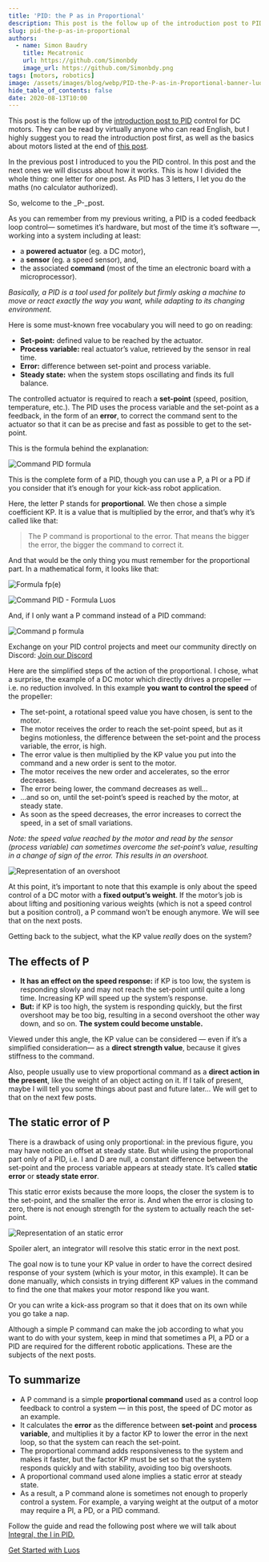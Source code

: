 ```yaml
---
title: 'PID: the P as in Proportional'
description: This post is the follow up of the introduction post to PID control for DC motors. They can be read by virtually anyone who can read English, but I highly suggest you to read the introduction post first, as well as the basics about motors listed at the end of this post.
slug: pid-the-p-as-in-proportional
authors:
  - name: Simon Baudry
    title: Mecatronic
    url: https://github.com/Simonbdy
    image_url: https://github.com/Simonbdy.png
tags: [motors, robotics]
image: /assets/images/blog/webp/PID-the-P-as-in-Proportional-banner-luos.webp
hide_table_of_contents: false
date: 2020-08-13T10:00
---
```


This post is the follow up of the [introduction post to PID](/2020-03-13-control-dc-motor-1.mdx) control for DC motors. They can be read by virtually anyone who can read English, but I highly suggest you to read the introduction post first, as well as the basics about motors listed at the end of [this post](/2020-02-13-dc-motor-jungle.mdx).

<!--truncate-->

In the previous post I introduced to you the PID control. In this post and the next ones we will discuss about how it works. This is how I divided the whole thing: one letter for one post. As PID has 3 letters, I let you do the maths (no calculator authorized).

So, welcome to the \_P-\_post.

As you can remember from my previous writing, a PID is a coded feedback loop control— sometimes it’s hardware, but most of the time it’s software —, working into a system including at least:

- a **powered actuator** (eg. a DC motor),
- a **sensor** (eg. a speed sensor), and,
- the associated **command** (most of the time an electronic board with a microprocessor).

_Basically, a PID is a tool used for politely but firmly asking a machine to move or react exactly the way you want, while adapting to its changing environment._

Here is some must-known free vocabulary you will need to go on reading:

- **Set-point:** defined value to be reached by the actuator.
- **Process variable:** real actuator’s value, retrieved by the sensor in real time.
- **Error:** difference between set-point and process variable.
- **Steady state:** when the system stops oscillating and finds its full balance.

The controlled actuator is required to reach a **set-point** (speed, position, temperature, etc.). The PID uses the process variable and the set-point as a feedback, in the form of an **error**, to correct the command sent to the actuator so that it can be as precise and fast as possible to get to the set-point.

This is the formula behind the explanation:

![Command PID formula](https://uploads-ssl.webflow.com/602cf5c87ad04ea98eaa99da/6030d40f255fb18cb89c594c_1*FlLnS95RglcrhaztKnYnIA.png)

This is the complete form of a PID, though you can use a P, a PI or a PD if you consider that it’s enough for your kick-ass robot application.

Here, the letter P stands for **proportional**. We then chose a simple coefficient KP. It is a value that is multiplied by the error, and that’s why it’s called like that:

> The P command is proportional to the error. That means the bigger the error, the bigger the command to correct it.

And that would be the only thing you must remember for the proportional part. In a mathematical form, it looks like that:

![Formula fp(e)](https://uploads-ssl.webflow.com/602cf5c87ad04ea98eaa99da/6030d497dead62a007d99b39_1*yxn01cjR9wBBM4apaORSxA.png)

![Command PID - Formula Luos](https://uploads-ssl.webflow.com/602cf5c87ad04ea98eaa99da/6030d49731f7c0aca167e977_1*LDjynW9UWPpyEc2s8QvP1w.png)

And, if I only want a P command instead of a PID command:

![Command p formula](https://uploads-ssl.webflow.com/602cf5c87ad04ea98eaa99da/6030d498d5a2147713ebbcb1_1*eJhK8cHfHCTnV3pYxZNixA.png)

Exchange on your PID control projects and meet our community directly on Discord: <a rel="external nofollow" href="https://discord.gg/luos" target="_blank">Join our Discord</a>

Here are the simplified steps of the action of the proportional. I chose, what a surprise, the example of a DC motor which directly drives a propeller — i.e. no reduction involved. In this example **you want to control the speed** of the propeller:

- The set-point, a rotational speed value you have chosen, is sent to the motor.
- The motor receives the order to reach the set-point speed, but as it begins motionless, the difference between the set-point and the process variable, the error, is high.
- The error value is then multiplied by the KP value you put into the command and a new order is sent to the motor.
- The motor receives the new order and accelerates, so the error decreases.
- The error being lower, the command decreases as well…
- …and so on, until the set-point’s speed is reached by the motor, at steady state.
- As soon as the speed decreases, the error increases to correct the speed, in a set of small variations.

_Note: the speed value reached by the motor and read by the sensor (process variable) can sometimes overcome the set-point’s value, resulting in a change of sign of the error. This results in an overshoot._

![Representation of an overshoot](https://uploads-ssl.webflow.com/602cf5c87ad04ea98eaa99da/6030d498a557c346e81c06f2_1*zl9r8fPhFsUZLasQR7ExuA.png)

At this point, it’s important to note that this example is only about the speed control of a DC motor with a **fixed output’s weight**. If the motor’s job is about lifting and positioning various weights (which is not a speed control but a position control), a P command won’t be enough anymore. We will see that on the next posts.

Getting back to the subject, what the KP value _really_ does on the system?

<h2> The effects of P </h2>

- **It has an effect on the speed response:** if KP is too low, the system is responding slowly and may not reach the set-point until quite a long time. Increasing KP will speed up the system’s response.
- **But:** if KP is too high, the system is responding quickly, but the first overshoot may be too big, resulting in a second overshoot the other way down, and so on. **The system could become unstable.**

Viewed under this angle, the KP value can be considered — even if it’s a simplified consideration— as a **direct strength value**, because it gives stiffness to the command.

Also, people usually use to view proportional command as a **direct action in the present**, like the weight of an object acting on it. If I talk of present, maybe I will tell you some things about past and future later… We will get to that on the next few posts.

<h2> The static error of P </h2>

There is a drawback of using only proportional: in the previous figure, you may have notice an offset at steady state. But while using the proportional part only of a PID, i.e. I and D are null, a constant difference between the set-point and the process variable appears at steady state. It’s called **static error** or **steady state error**.

This static error exists because the more loops, the closer the system is to the set-point, and the smaller the error is. And when the error is closing to zero, there is not enough strength for the system to actually reach the set-point.

![Representation of an static error](https://uploads-ssl.webflow.com/602cf5c87ad04ea98eaa99da/6030d498309be9b7056f4e50_1*gInOGAc4jH1_d_IeGraB7g.png)

Spoiler alert, an integrator will resolve this static error in the next post.

The goal now is to tune your KP value in order to have the correct desired response of your system (which is your motor, in this example). It can be done manually, which consists in trying different KP values in the command to find the one that makes your motor respond like you want.

Or you can write a kick-ass program so that it does that on its own while you go take a nap.

Although a simple P command can make the job according to what you want to do with your system, keep in mind that sometimes a PI, a PD or a PID are required for the different robotic applications. These are the subjects of the next posts.

<h2> To summarize </h2>

- A P command is a simple **proportional command** used as a control loop feedback to control a system — in this post, the speed of DC motor as an example.
- It calculates the **error** as the difference between **set-point** and **process variable**, and multiplies it by a factor KP to lower the error in the next loop, so that the system can reach the set-point.
- The proportional command adds responsiveness to the system and makes it faster, but the factor KP must be set so that the system responds quickly and with stability, avoiding too big overshoots.
- A proportional command used alone implies a static error at steady state.
- As a result, a P command alone is sometimes not enough to properly control a system. For example, a varying weight at the output of a motor may require a PI, a PD, or a PID command.

Follow the guide and read the following post where we will talk about [Integral, the I in PID.](/2020-09-13-pid-i-integral.mdx)

[Get Started with Luos](/tutorials/get-started)
